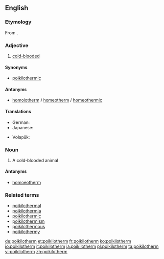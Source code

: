 ==English==

===Etymology===
From {{confix|poikilo|therm}}.

===Adjective===
{{en-adj}}

# [[cold-blooded]]

====Synonyms====
* [[poikilothermic]]

====Antonyms====
* [[homoiotherm]] / [[homeotherm]] / [[homeothermic]]

====Translations====
{{trans-top|Ecology: animals with unconstant body temperature}}
* German: {{t+|de|poikilotherm}}
* Japanese: {{t-|ja|変温動物|tr=へんおんどうぶつ, hen'ondōbutsu}}
{{trans-mid}}
* Volapük: {{t-|vo|cenavamik}}
{{trans-bottom}}

===Noun===
{{en-noun}}

# A cold-blooded animal

====Antonyms====
* [[homoeotherm]]

===Related terms===
* [[poikilothermal]]
* [[poikilothermia]]
* [[poikilothermic]]
* [[poikilothermism]]
* [[poikilothermous]]
* [[poikilothermy]]

[[de:poikilotherm]]
[[et:poikilotherm]]
[[fr:poikilotherm]]
[[ko:poikilotherm]]
[[io:poikilotherm]]
[[it:poikilotherm]]
[[ja:poikilotherm]]
[[pl:poikilotherm]]
[[ta:poikilotherm]]
[[vi:poikilotherm]]
[[zh:poikilotherm]]